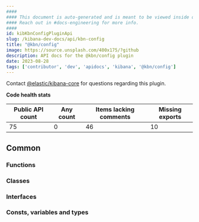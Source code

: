 ```yaml
---
####
#### This document is auto-generated and is meant to be viewed inside our experimental, new docs system.
#### Reach out in #docs-engineering for more info.
####
id: kibKbnConfigPluginApi
slug: /kibana-dev-docs/api/kbn-config
title: "@kbn/config"
image: https://source.unsplash.com/400x175/?github
description: API docs for the @kbn/config plugin
date: 2023-08-28
tags: ['contributor', 'dev', 'apidocs', 'kibana', '@kbn/config']
---
```




Contact [@elastic/kibana-core](https://github.com/orgs/elastic/teams/kibana-core) for questions regarding this plugin.

**Code health stats**

| Public API count  | Any count | Items lacking comments | Missing exports |
|-------------------|-----------|------------------------|-----------------|
| 75 | 0 | 46 | 10 |

## Common

### Functions
<DocDefinitionList data={kbnConfigObj.common.functions}/>

### Classes
<DocDefinitionList data={kbnConfigObj.common.classes}/>

### Interfaces
<DocDefinitionList data={kbnConfigObj.common.interfaces}/>

### Consts, variables and types
<DocDefinitionList data={kbnConfigObj.common.misc}/>

